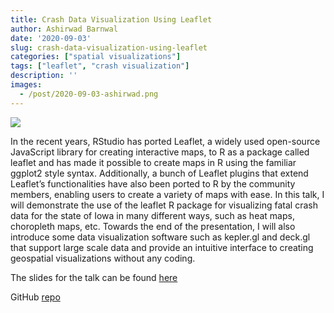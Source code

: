```yaml
---
title: Crash Data Visualization Using Leaflet
author: Ashirwad Barnwal
date: '2020-09-03'
slug: crash-data-visualization-using-leaflet
categories: ["spatial visualizations"]
tags: ["leaflet", "crash visualization"]
description: ''
images:
  - /post/2020-09-03-ashirwad.png
---
```


![](/post/2020-09-03-ashirwad.png)

In the recent years, RStudio has ported Leaflet, a widely used open-source JavaScript library for creating interactive maps, to R as a package called leaflet and has made it possible to create maps in R using the familiar ggplot2 style syntax. Additionally, a bunch of Leaflet plugins that extend Leaflet's functionalities have also been ported to R by the community members, enabling users to create a variety of maps with ease. In this talk, I will demonstrate the use of the leaflet R package for visualizing fatal crash data for the state of Iowa in many different ways, such as heat maps, choropleth maps, etc. Towards the end of the presentation, I will also introduce some data visualization software such as kepler.gl and deck.gl that support large scale data and provide an intuitive interface to creating geospatial visualizations without any coding.

The slides for the talk can be found [here](https://isugg20-crash-viz.netlify.app/#1)

GitHub [repo](https://github.com/ashirwad/isu-graphics_crash-data-viz)


